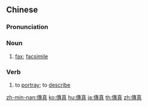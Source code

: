 {{also|传真}}
==Chinese==
{{wikipedia|lang=cmn}}
{{zh-forms|s=传真}}

===Pronunciation===
{{zh-pron
|m=chuánzhēn
|ma=Zh-chuánzhen.ogg
|c=cyun4 zan1
|mn=thoân-chin
|cat=n,v
}}

===Noun===
{{zh-noun}}

# [[fax]]; [[facsimile]]

===Verb===
{{zh-verb}}

# to [[portray]]; to [[describe]]

{{zh-cat|Advanced}}

[[zh-min-nan:傳真]]
[[ko:傳真]]
[[hu:傳真]]
[[ja:傳真]]
[[th:傳真]]
[[zh:傳真]]